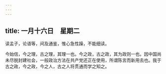 ```yaml
---
---
---
```

title: 一月十六日　星期二
---




读孟子，论语等，间及通鉴，惟心急性躁，不能细读。

今始信，今之理，古之理，其理一也。今之政，古之政，其为政则一也。因中国尚未尽脱封建社会，一般政治方法在共产党还正在使用，所谓陈言而新用去也。我于古之政，今之政，今之人，古之人将贯通而学之知之。